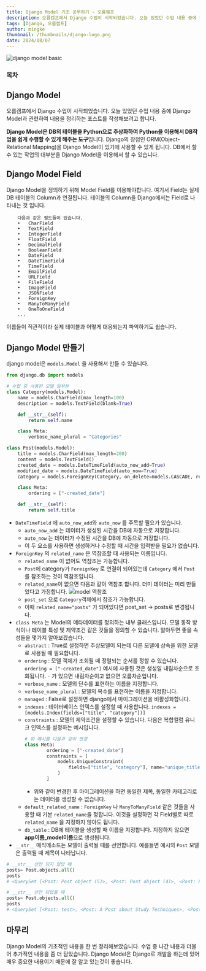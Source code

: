 ```yaml
---
title: Django Model 기초 공부하기 - 오름캠프
description: 오름캠프에서 Django 수업이 시작되었습니다. 오늘 있었던 수업 내용 중에 Django Model과 관련하여 내용을 정리하는 포스트를 작성해보려고 합니다.
tags: [Django, 오름캠프]
author: mingke
thumbnail: /thumbnails/django-logo.png
date: 2024/08/07
---
```


<Image src="/thumbnails/django-logo.png" alt="django model basic" />

### 목차

## Django Model

오름캠프에서 Django 수업이 시작되었습니다. 오늘 있었던 수업 내용 중에 Django Model과 관련하여 내용을 정리하는 포스트를 작성해보려고 합니다.

**Django Model은 DB의 테이블을 Python으로 추상화하여 Python을 이용해서 DB작업을 쉽게 수행할 수 있게 해주는 도구**입니다. Django의 장점인 ORM(Object-Relational Mapping)을 Django Model이 있기에 사용할 수 있게 됩니다. DB에서 할 수 있는 작업의 대부분을 Django Model을 이용해서 할 수 있습니다.

## Django Model Field

Django Model을 정의하기 위해 Model Field를 이용해야합니다. 여기서 Field는 실제 DB 테이블의 Column과 연결됩니다. 테이블의 Column을 Django에서는 Field로 나타내는 것 입니다.

```
	다음과 같은 필드들이 있습니다.
	•	CharField
	•	TextField
	•	IntegerField
	•	FloatField
	•	DecimalField
	•	BooleanField
	•	DateField
	•	DateTimeField
	•	TimeField
	•	EmailField
	•	URLField
	•	FileField
	•	ImageField
	•   JSONField
	•	ForeignKey
	•	ManyToManyField
	•	OneToOneField
	...
```

이름들이 직관적이라 실제 테이블과 어떻게 대응되는지 파악하기도 쉽습니다.

## Django Model 만들기

django model은 `models.Model` 을 사용해서 만들 수 있습니다.

```python
from django.db import models

# 수업 중 사용된 모델 일부분
class Category(models.Model):
    name = models.CharField(max_length=100)
    description = models.TextField(blank=True)

    def __str__(self):
        return self.name

    class Meta:
        verbose_name_plural = "Categories"

class Post(models.Model):
    title = models.CharField(max_length=200)
    content = models.TextField()
    created_date = models.DateTimeField(auto_now_add=True)
    modified_date = models.DateTimeField(auto_now=True)
    category = models.ForeignKey(Category, on_delete=models.CASCADE, related_name="posts", null=True)

    class Meta:
        ordering = ["-created_date"]

    def __str__(self):
        return self.title
```

- `DateTimeField` 에 `auto_now_add`와 `auto_now` 를 주목할 필요가 있습니다.
  - `auto_now_add` 는 데이터가 생성된 시간을 DB에 자동으로 저장합니다.
  - `auto_now` 는 데이터가 수정된 시간을 DB에 자동으로 저장합니다.
  - 이 두 요소를 사용하면 생성하거나 수정할 때 시간을 입력받을 필요가 없습니다.
- `ForeignKey` 의 `related_name` 은 역참조할 때 사용되는 이름입니다.
  - `related_name` 이 없어도 역참조는 가능합니다.
  - `Post`에 category가 `ForeignKey` 로 연결이 되어있는데 `Category` 에서 `Post` 를 참조하는 것이 역참조입니다.
  - `related_name`이 없으면 다음과 같이 역참조 합니다. 더미 데이터는 미리 만들었다고 가정합니다.
    <Image
      src="/django-orm-dev-tips/04.png"
      alt="model 역참조"
      caption="model 역참조"
      fullWidth={false}
    />
  - `post_set` 으로 `Category`객체에서 참조가 가능합니다.
  - 이때 `related_name="posts"` 가 되어있다면 post_set → posts로 변경됩니다.
- `class Meta` 는 Model의 메타데이터를 정의하는 내부 클래스입니다. 모델 동작 방식이나 테이블 특성 및 제약조건 같은 것들을 정의할 수 있습니다. 알아두면 좋을 속성들을 몇가지 알아보겠습니다.
  - `abstract` : True로 설정하면 추상모델이 되는데 다른 모델에 상속을 위한 모델로 사용될 때 필요합니다.
  - `ordering` : 모델 객체가 조회될 때 정렬되는 순서를 정할 수 있습니다. `ordering = ["-created_date"]` 예시에 사용된 것은 생성일 내림차순으로 조회됩니다. `-` 가 있으면 내림차순이고 없으면 오름차순입니다.
  - `verbose_name` : 모델의 단수를 표현하는 이름을 지정합니다.
  - `verbose_name_plural` : 모델의 복수를 표현하는 이름을 지정합니다.
  - `managed` : False로 설정하면 django에서 마이그레이션을 비활성화합니다.
  - `indexes` : 데이터베이스 인덱스를 설정할 때 사용합니다. `indexes = [models.Index(fields=["title", "category"])]`
  - `constraints` : 모델의 제약조건을 설정할 수 있습니다. 다음은 복합컬럼 유니크 인덱스를 설정하는 예시입니다.
    ```python
    # 위 예시를 다음과 같이 변경
    class Meta:
            ordering = ["-created_date"]
            constraints = [
                models.UniqueConstraint(
                    fields=["title", "category"], name="unique_title_category"
                )
            ]
    ```
    - 위와 같이 변경한 후 마이그레이션을 하면 동일한 제목, 동일한 카테고리로는 데이터를 생성할 수 없습니다.
  - `default_related_name` : `ForeignKey` 나 `ManyToManyField` 같은 것들을 사용할 때 기본 `related_name`을 정합니다. 이것을 설정하면 각 Field별로 따로 `related_name` 을 지정하지 않아도 됩니다.
  - `db_table` : DB에 테이블을 생성할 때 이름을 지정합니다. 지정하지 않으면 **app이름\_model이름**으로 생성됩니다.
- `__str__` 매직메소드는 모델이 출력될 때를 선언합니다. 예를들면 예시의 `Post` 모델은 출력될 때 제목이 나타납니다.

```python
# __str__ 선언 되지 않았 때
posts= Post.objects.all()
posts
# <QuerySet [<Post: Post object (5)>, <Post: Post object (4)>, <Post: Post object (3)>, <Post: Post object (2)>, <Post: Post object (1)>]>

# __str__ 선언 되었을 때
posts= Post.objects.all()
posts
# <QuerySet [<Post: test>, <Post: A Post about Study Techniques>, <Post: A Post about Hobbies>, <Post: Second Post about Technology>, <Post: First Post about Technology>]>
```

## 마무리

Django Model의 기초적인 내용을 한 번 정리해보았습니다. 수업 중 나간 내용과 더불어 추가적인 내용을 좀 더 담았습니다. Django Model은 Django로 개발을 하는데 있어 매우 중요한 내용이기 때문에 잘 알고 있는것이 좋습니다.

<Link url="https://chaechae.life/blog/django-orm-dev-tips" />
